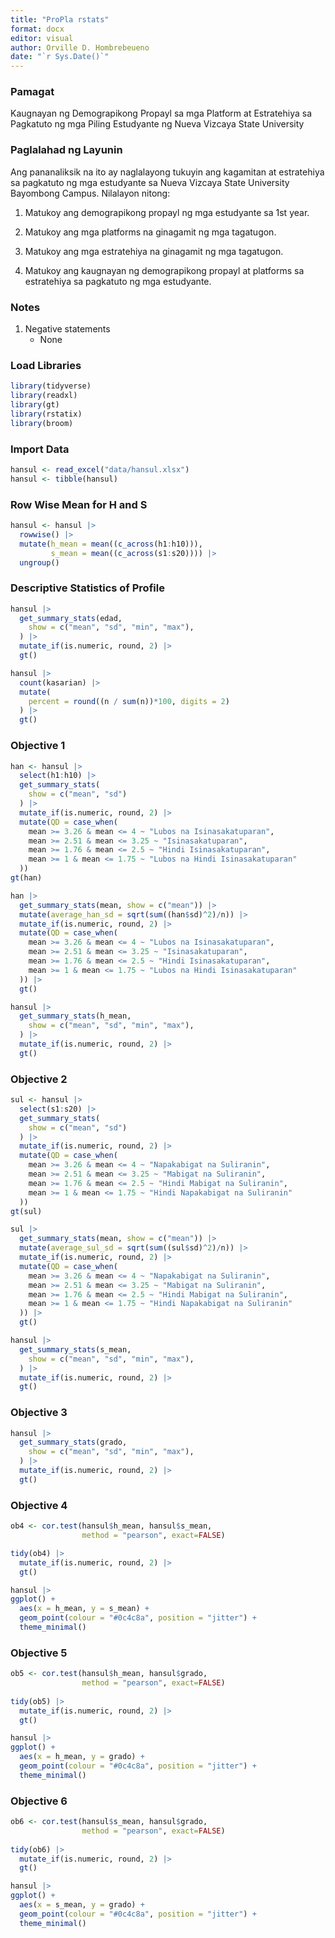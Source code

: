 ```yaml
---
title: "ProPla rstats"
format: docx
editor: visual
author: Orville D. Hombrebeueno
date: "`r Sys.Date()`"
---
```


### Pamagat

Kaugnayan ng Demograpikong Propayl sa mga Platform at Estratehiya sa Pagkatuto ng mga Piling Estudyante ng Nueva Vizcaya State University

### Paglalahad ng Layunin

Ang pananaliksik na ito ay naglalayong tukuyin ang kagamitan at estratehiya sa pagkatuto ng mga estudyante sa Nueva Vizcaya State University Bayombong Campus. Nilalayon nitong:

1.  Matukoy ang demograpikong propayl ng mga estudyante sa 1st year.

2.  Matukoy ang mga platforms na ginagamit ng mga tagatugon.

3.  Matukoy ang mga estratehiya na ginagamit ng mga tagatugon.

4.  Matukoy ang kaugnayan ng demograpikong propayl at platforms sa estratehiya sa pagkatuto ng mga estudyante.

### Notes

1.  Negative statements
    - None

### Load Libraries

```r
library(tidyverse)
library(readxl)
library(gt)
library(rstatix)
library(broom)
```

### Import Data

```r
hansul <- read_excel("data/hansul.xlsx")
hansul <- tibble(hansul)
```

### Row Wise Mean for H and S

```r
hansul <- hansul |>
  rowwise() |>
  mutate(h_mean = mean((c_across(h1:h10))),
         s_mean = mean((c_across(s1:s20)))) |>
  ungroup()
```

### Descriptive Statistics of Profile

```r
hansul |>
  get_summary_stats(edad,
    show = c("mean", "sd", "min", "max"),
  ) |>
  mutate_if(is.numeric, round, 2) |>
  gt()
```

```r
hansul |>
  count(kasarian) |>
  mutate(
    percent = round((n / sum(n))*100, digits = 2)
  ) |>
  gt()
```

### Objective 1

```r
han <- hansul |>
  select(h1:h10) |>
  get_summary_stats(
    show = c("mean", "sd")
  ) |>
  mutate_if(is.numeric, round, 2) |>
  mutate(QD = case_when(
    mean >= 3.26 & mean <= 4 ~ "Lubos na Isinasakatuparan",
    mean >= 2.51 & mean <= 3.25 ~ "Isinasakatuparan",
    mean >= 1.76 & mean <= 2.5 ~ "Hindi Isinasakatuparan",
    mean >= 1 & mean <= 1.75 ~ "Lubos na Hindi Isinasakatuparan"
  ))
gt(han)
```

```r
han |>
  get_summary_stats(mean, show = c("mean")) |>
  mutate(average_han_sd = sqrt(sum((han$sd)^2)/n)) |>
  mutate_if(is.numeric, round, 2) |>
  mutate(QD = case_when(
    mean >= 3.26 & mean <= 4 ~ "Lubos na Isinasakatuparan",
    mean >= 2.51 & mean <= 3.25 ~ "Isinasakatuparan",
    mean >= 1.76 & mean <= 2.5 ~ "Hindi Isinasakatuparan",
    mean >= 1 & mean <= 1.75 ~ "Lubos na Hindi Isinasakatuparan"
  )) |>
  gt()
```

```r
hansul |>
  get_summary_stats(h_mean,
    show = c("mean", "sd", "min", "max"),
  ) |>
  mutate_if(is.numeric, round, 2) |>
  gt()
```

### Objective 2

```r
sul <- hansul |>
  select(s1:s20) |>
  get_summary_stats(
    show = c("mean", "sd")
  ) |>
  mutate_if(is.numeric, round, 2) |>
  mutate(QD = case_when(
    mean >= 3.26 & mean <= 4 ~ "Napakabigat na Suliranin",
    mean >= 2.51 & mean <= 3.25 ~ "Mabigat na Suliranin",
    mean >= 1.76 & mean <= 2.5 ~ "Hindi Mabigat na Suliranin",
    mean >= 1 & mean <= 1.75 ~ "Hindi Napakabigat na Suliranin"
  ))
gt(sul)
```

```r
sul |>
  get_summary_stats(mean, show = c("mean")) |>
  mutate(average_sul_sd = sqrt(sum((sul$sd)^2)/n)) |>
  mutate_if(is.numeric, round, 2) |>
  mutate(QD = case_when(
    mean >= 3.26 & mean <= 4 ~ "Napakabigat na Suliranin",
    mean >= 2.51 & mean <= 3.25 ~ "Mabigat na Suliranin",
    mean >= 1.76 & mean <= 2.5 ~ "Hindi Mabigat na Suliranin",
    mean >= 1 & mean <= 1.75 ~ "Hindi Napakabigat na Suliranin"
  )) |>
  gt()
```

```r
hansul |>
  get_summary_stats(s_mean,
    show = c("mean", "sd", "min", "max"),
  ) |>
  mutate_if(is.numeric, round, 2) |>
  gt()
```

### Objective 3

```r
hansul |>
  get_summary_stats(grado,
    show = c("mean", "sd", "min", "max"),
  ) |>
  mutate_if(is.numeric, round, 2) |>
  gt()
```

### Objective 4

```r
ob4 <- cor.test(hansul$h_mean, hansul$s_mean,
                method = "pearson", exact=FALSE)

tidy(ob4) |>
  mutate_if(is.numeric, round, 2) |>
  gt()
```

```r
hansul |>
ggplot() +
  aes(x = h_mean, y = s_mean) +
  geom_point(colour = "#0c4c8a", position = "jitter") +
  theme_minimal()
```

### Objective 5

```r
ob5 <- cor.test(hansul$h_mean, hansul$grado,
                method = "pearson", exact=FALSE)
  
tidy(ob5) |>
  mutate_if(is.numeric, round, 2) |>
  gt()
```

```r
hansul |>
ggplot() +
  aes(x = h_mean, y = grado) +
  geom_point(colour = "#0c4c8a", position = "jitter") +
  theme_minimal()
```

### Objective 6

```r
ob6 <- cor.test(hansul$s_mean, hansul$grado,
                method = "pearson", exact=FALSE)
  
tidy(ob6) |>
  mutate_if(is.numeric, round, 2) |>
  gt()
```

```r
hansul |>
ggplot() +
  aes(x = s_mean, y = grado) +
  geom_point(colour = "#0c4c8a", position = "jitter") +
  theme_minimal()
```
